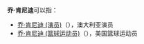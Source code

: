 '''乔·肯尼迪'''可以指：
* [[乔·肯尼迪_(演员)|乔·肯尼迪 (演员)]]（{{lang-en|Jo Kennedy}}），澳大利亚演员
* [[乔·肯尼迪_(篮球运动员)|乔·肯尼迪 (篮球运动员)]]（{{lang-en|Joe Kennedy}}），美国篮球运动员

{{Disambiguation|Q|Cat=四字人名译名消歧义}}
